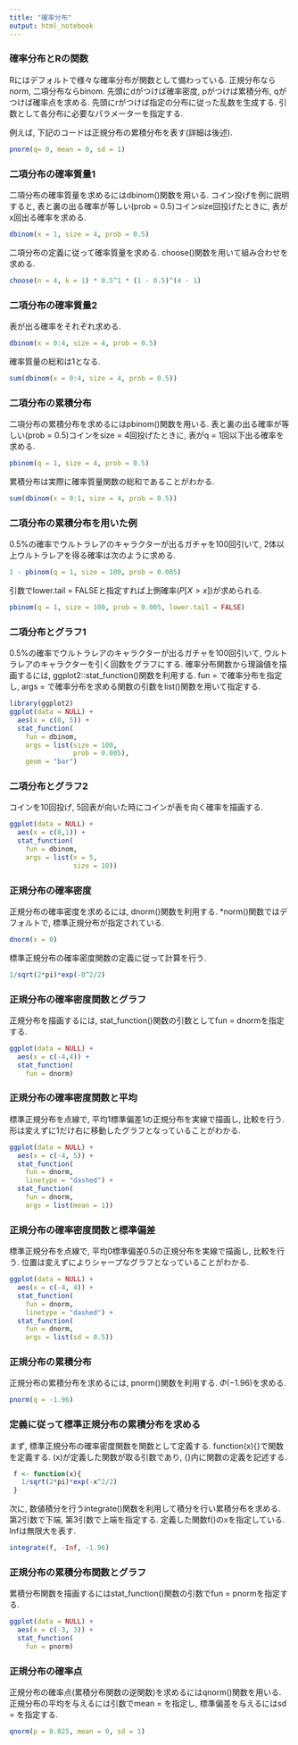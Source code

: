 ```yaml
---
title: "確率分布"
output: html_notebook
---
```


### 確率分布とRの関数

Rにはデフォルトで様々な確率分布が関数として備わっている.
正規分布ならnorm, 二項分布ならbinom.
先頭にdがつけば確率密度, pがつけば累積分布, qがつけば確率点を求める.
先頭にrがつけば指定の分布に従った乱数を生成する.
引数として各分布に必要なパラメーターを指定する.

例えば, 下記のコードは正規分布の累積分布を表す(詳細は後述).

```r
pnorm(q= 0, mean = 0, sd = 1)
```

### 二項分布の確率質量1

二項分布の確率質量を求めるにはdbinom()関数を用いる.
コイン投げを例に説明すると, 表と裏の出る確率が等しい(prob = 0.5)コインsize回投げたときに, 表がx回出る確率を求める.

```r
dbinom(x = 1, size = 4, prob = 0.5)
```

二項分布の定義に従って確率質量を求める.
choose()関数を用いて組み合わせを求める.

```r
choose(n = 4, k = 1) * 0.5^1 * (1 - 0.5)^(4 - 1)
```

### 二項分布の確率質量2

表が出る確率をそれぞれ求める.

```r
dbinom(x = 0:4, size = 4, prob = 0.5)
```

確率質量の総和は1となる.

```r
sum(dbinom(x = 0:4, size = 4, prob = 0.5))
```


### 二項分布の累積分布

二項分布の累積分布を求めるにはpbinom()関数を用いる.
表と裏の出る確率が等しい(prob = 0.5)コインをsize = 4回投げたときに, 表がq = 1回以下出る確率を求める.

```r
pbinom(q = 1, size = 4, prob = 0.5)
```

累積分布は実際に確率質量関数の総和であることがわかる.

```r
sum(dbinom(x = 0:1, size = 4, prob = 0.5))
```

### 二項分布の累積分布を用いた例

0.5%の確率でウルトラレアのキャラクターが出るガチャを100回引いて, 2体以上ウルトラレアを得る確率は次のように求める.

```r
1 - pbinom(q = 1, size = 100, prob = 0.005)
```

引数でlower.tail = FALSEと指定すれば上側確率($P[X > x]$)が求められる.

```r
pbinom(q = 1, size = 100, prob = 0.005, lower.tail = FALSE)
```

### 二項分布とグラフ1

0.5%の確率でウルトラレアのキャラクターが出るガチャを100回引いて, ウルトラレアのキャラクターを引く回数をグラフにする.
確率分布関数から理論値を描画するには, ggplot2::stat_function()関数を利用する.
fun = で確率分布を指定し, args = で確率分布を求める関数の引数をlist()関数を用いて指定する.


```r
library(ggplot2)
ggplot(data = NULL) +
  aes(x = c(0, 5)) +
  stat_function(
    fun = dbinom,
    args = list(size = 100,
                prob = 0.005),
    geom = "bar")
```

### 二項分布とグラフ2

コインを10回投げ, 5回表が向いた時にコインが表を向く確率を描画する.

```r
ggplot(data = NULL) +
  aes(x = c(0,1)) +
  stat_function(
    fun = dbinom,
    args = list(x = 5, 
                size = 10))
```

### 正規分布の確率密度

正規分布の確率密度を求めるには, dnorm()関数を利用する.
*norm()関数ではデフォルトで, 標準正規分布が指定されている.

```r
dnorm(x = 0)
```

標準正規分布の確率密度関数の定義に従って計算を行う.

```r
1/sqrt(2*pi)*exp(-0^2/2)
```

### 正規分布の確率密度関数とグラフ

正規分布を描画するには, stat_function()関数の引数としてfun = dnormを指定する.

```r
ggplot(data = NULL) +
  aes(x = c(-4,4)) +
  stat_function(
    fun = dnorm)
```

### 正規分布の確率密度関数と平均

標準正規分布を点線で, 平均1標準偏差1の正規分布を実線で描画し, 比較を行う.
形は変えずに1だけ右に移動したグラフとなっていることがわかる.

```r
ggplot(data = NULL) +
  aes(x = c(-4, 5)) +
  stat_function(
    fun = dnorm, 
    linetype = "dashed") +
  stat_function(
    fun = dnorm, 
    args = list(mean = 1))
```

### 正規分布の確率密度関数と標準偏差

標準正規分布を点線で, 平均0標準偏差0.5の正規分布を実線で描画し, 比較を行う.
位置は変えずによりシャープなグラフとなっていることがわかる.

```r
ggplot(data = NULL) +
  aes(x = c(-4, 4)) +
  stat_function(
    fun = dnorm, 
    linetype = "dashed") +
  stat_function(
    fun = dnorm, 
    args = list(sd = 0.5))
```

### 正規分布の累積分布

正規分布の累積分布を求めるには, pnorm()関数を利用する.
$\Phi(-1.96)$を求める.

```r
pnorm(q = -1.96)
```

### 定義に従って標準正規分布の累積分布を求める

まず, 標準正規分布の確率密度関数を関数として定義する.
function(x){}で関数を定義する.
(x)が定義した関数が取る引数であり, {}内に関数の定義を記述する.

```r
 f <- function(x){
   1/sqrt(2*pi)*exp(-x^2/2)
 } 
```

次に, 数値積分を行うintegrate()関数を利用して積分を行い累積分布を求める.
第2引数で下端, 第3引数で上端を指定する.
定義した関数f()のxを指定している.
Infは無限大を表す.

```r
integrate(f, -Inf, -1.96)
```

### 正規分布の累積分布関数とグラフ

累積分布関数を描画するにはstat_function()関数の引数でfun = pnormを指定する.

```r
ggplot(data = NULL) +
  aes(x = c(-3, 3)) +
  stat_function(
    fun = pnorm)
```

### 正規分布の確率点

正規分布の確率点(累積分布関数の逆関数)を求めるにはqnorm()関数を用いる.
正規分布の平均を与えるには引数でmean = を指定し, 標準偏差を与えるにはsd = を指定する.

```r
qnorm(p = 0.025, mean = 0, sd = 1)
```
